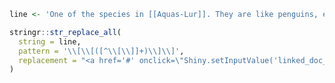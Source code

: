```r
line <- 'One of the species in [[Aquas-Lur]]. They are like penguins, except more intelligent, which made the connection with magic possible, in this case, with the source of [[Flow]].'

stringr::str_replace_all(
  string = line,
  pattern = '\\[\\[([^\\[\\]]+)\\]\\]',
  replacement = "<a href='#' onclick=\"Shiny.setInputValue('linked_doc_click', '\\1', {priority: 'event'})\">[[\\1]]</a>"
)

```

